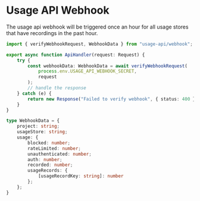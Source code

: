# Usage API Webhook

The usage api webhook will be triggered once an hour for all usage stores that have recordings in the past hour. 

```ts
import { verifyWebhookRequest, WebhookData } from "usage-api/webhook";

export async function ApiHandler(request: Request) {
    try {
        const webhookData: WebhookData = await verifyWebhookRequest(
            process.env.USAGE_API_WEBHOOK_SECRET, 
            request
        );
        // handle the response
    } catch (e) {
        return new Response("Failed to verify webhook", { status: 400 });
    }
}

type WebhookData = {
    project: string;
    usageStore: string;
    usage: {
        blocked: number;
        rateLimited: number;
        unauthenticated: number;
        auth: number;
        recorded: number;
        usageRecords: {
            [usageRecordKey: string]: number
        };
    };
}
```